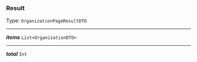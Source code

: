 


### Result

Type: `OrganizationPageResultDTO`

---

***items*** `List<OrganizationDTO>`

---

***total*** `Int`
